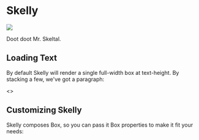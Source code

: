 
<Meta title="Atom/Skelly" component={Skelly} />

# Skelly

![](https://f1.srnd.org/topo/stylebook/doot.gif)

Doot doot Mr. Skeltal.

## Loading Text

By default Skelly will render a single full-width box at text-height. By stacking a few, we've got a paragraph:

<Preview>
  <Story name="Loading Text">
    <>
      <Skelly />
      <Skelly />
      <Skelly />
      <Skelly />
    </>
  </Story>
</Preview>

## Customizing Skelly

Skelly composes Box, so you can pass it Box properties to make it fit your needs:

<Preview>
  <Story name="Loading an Avatar">
    <Skelly width={16} height={16} borderRadius="full" />
  </Story>
</Preview>

